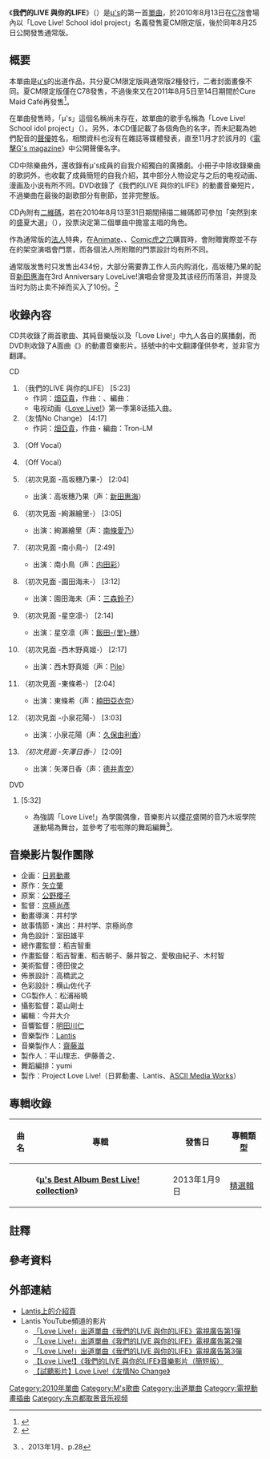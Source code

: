 {{Infobox Single
| Name            = 我們的LIVE 與你的LIFE
| Original name   ={{lang|ja|僕らのLIVE 君とのLIFE}}
| Artist          = [[Love_Live!|Love Live!]]
| Cover           = bokura no live kimi to no life.jpg
| Caption         = 通常版封面
| Album           = [[μ's_Best_Album_Best_Live!_collection|μ's Best Album Best Live! collection]]
| A-side          = 
| B-side          = {{lang|ja|友情ノーチェンジ}}
| Released        = 2010年8月13日（限定版）<br />2010年8月25日（通常版）
| Format          = [[單曲|Maxi單曲]]
| Recorded        = 
| Genre           = [[J-pop|J-pop]]、[[角色歌|角色歌]]
| Length          = 5分23秒
| Label           = [[Lantis|Lantis]] 
| Writer          = [[畑亞貴|畑亞貴]]（作詞）<br />{{link-ja|山田高弘|山田高弘}}（作曲）
| Producer        = [[齋藤滋|齋藤滋]]
| Certification   = 
| Chart position  = *[[Oricon公信榜|Oricon]]：
** 單曲週榜第167名<ref name="oricon878855">{{Cite web|url=http://www.oricon.co.jp/prof/artist/523387/products/music/878855/1/|title=僕らのLIVE 君とのLIFE|publisher=[[Oricon|Oricon]]|accessdate=2013-03-27|language=ja|archive-date=2014-09-15|archive-url=https://web.archive.org/web/20140915231803/http://www.oricon.co.jp/prof/artist/523387/products/music/878855/1/|dead-url=no}}</ref>
** 上榜1次<ref name="oricon878855"/>
| Last single     = 
| This single     = '''{{lang|ja|僕らのLIVE 君とのLIFE}}'''<br />（2010年）
| Next single     = [[Snow_halation|Snow halation]]<br />（2010年）
| Misc            =
{{Extra track listing
 | Album = Best Live! collection
 | Type = greatest
 | prev_track = 
 | prev_no = 
 | this_track = '''{{lang|ja|僕らのLIVE 君とのLIFE}}'''
 | track_no = 1
 | next_track = {{lang|ja|友情ノーチェンジ}}
 | next_no = 2}}
}}

《'''我們的LIVE 與你的LIFE'''》（{{jpn|j=僕らのLIVE 君とのLIFE|kn=ぼくらのライブ きみとのライフ|rm=Bokura no Live Kimi to no Life}}）是[[μ's|μ's]]的第一首[[單曲|單曲]]，於2010年8月13日在[[Comic_Market|C78]]會場內以「Love Live! School idol project」名義發售夏CM限定版，後於同年8月25日公開發售通常版。

== 概要 ==
本單曲是[[μ's|μ's]]的出道作品，共分夏CM限定版與通常版2種發行，二者封面畫像不同。夏CM限定版僅在C78發售，不過後來又在2011年8月5日至14日期間於Cure Maid Café再發售<ref>{{Cite web|date=2011-07-18 |url=http://gs.dengeki.com/lovelive/news/?p=1028 |title=ニュース｜ラブライブ！Official Web Site |accessdate=2011-08-28 |archiveurl=https://web.archive.org/web/20110810145159/http://gs.dengeki.com/lovelive/news/?paged=2 |archivedate=2011-08-10 |language=ja |deadurl=yes }}</ref>。

在單曲發售時，「μ's」這個名稱尚未存在，故單曲的歌手名稱為「Love Live! School idol project」（{{lang|ja|ラブライブ！ School idol project}}）。另外，本CD僅記載了各個角色的名字，而未記載為她們配音的[[聲優|聲優]]姓名，相關資料也沒有在雜誌等媒體發表，直至11月才於該月的《[[電擊G's_magazine|電擊G's magazine]]》中公開聲優名字。

CD中除樂曲外，還收錄有μ's成員的自我介紹獨白的廣播劇。小冊子中除收錄樂曲的歌詞外，也收載了成員簡短的自我介紹，其中部分人物设定与之后的电视动画、漫画及小说有所不同。DVD收錄了《我們的LIVE 與你的LIFE》的動畫音樂短片，不過樂曲在最後的副歌部分有刪節，並非完整版。

CD內附有[[二維碼|二維碼]]，若在2010年8月13至31日期間掃描二維碼即可參加「突然到來的盛夏大選」（{{lang|ja|いきなり真夏の総選挙}}），投票決定第二個單曲中擔當主唱的角色。

作為通常版的[[法人|法人]]特典，在[[Animate|Animate]]、{{Link-ja|Gamers|ゲーマーズ}}、[[Comic虎之穴|Comic虎之穴]]購買時，會附贈實際並不存在的架空演唱會門票，而各個法人所附贈的門票設計均有所不同。

通常版发售时只发售出434份，大部分需要靠工作人员内购消化，高坂穂乃果的配音[[新田惠海|新田惠海]]在3rd Anniversary LoveLive!演唱会曾提及其该经历而落泪，并提及当时为防止卖不掉而买入了10份。<ref>{{cite web|title=偶像化的后现代——从LoveLive!看二次元偶像资本主义|publisher=ACG批评|url=http://www.acgpiping.net/2014/07/%E5%81%B6%E5%83%8F%E5%8C%96%E7%9A%84%E5%90%8E%E7%8E%B0%E4%BB%A3-%E4%BB%8Elovelive%E7%9C%8B%E4%BA%8C%E6%AC%A1%E5%85%83%E5%81%B6%E5%83%8F%E8%B5%84%E6%9C%AC%E4%B8%BB%E4%B9%89/|access-date=2015-02-12|archive-date=2016-03-09|archive-url=https://web.archive.org/web/20160309204751/http://www.acgpiping.net/2014/07/%e5%81%b6%e5%83%8f%e5%8c%96%e7%9a%84%e5%90%8e%e7%8e%b0%e4%bb%a3-%e4%bb%8elovelive%e7%9c%8b%e4%ba%8c%e6%ac%a1%e5%85%83%e5%81%b6%e5%83%8f%e8%b5%84%e6%9c%ac%e4%b8%bb%e4%b9%89/|dead-url=no}}</ref>

== 收錄內容 ==
CD共收錄了兩首歌曲、其純音樂版以及「Love Live!」中九人各自的廣播劇，而DVD則收錄了A面曲《{{lang|ja|僕らのLIVE 君とのLIFE}}》的動畫音樂影片。括號中的中文翻譯僅供參考，並非官方翻譯。

;CD
# '''{{lang|ja|僕らのLIVE 君とのLIFE}}'''（我們的LIVE 與你的LIFE） [5:23]
#* 作詞：[[畑亞貴|畑亞貴]]，作曲：{{Link-ja|山田高弘|山田高弘}}、編曲：{{Link-ja|高田曉|高田暁}}
#* 电视动画《[[Love_Live!_(动画)|Love Live!]]》第一季第8话插入曲。
# '''{{lang|ja|友情ノーチェンジ}}'''（友情No Change） [4:17]
#* 作詞：[[畑亞貴|畑亞貴]]，作曲・編曲：Tron-LM
# {{lang|ja|僕らのLIVE 君とのLIFE}}（Off Vocal）
# {{lang|ja|友情ノーチェンジ}}（Off Vocal）
# {{lang|ja|はじめまして-高坂穂乃果-}}（初次見面 -高坂穗乃果-） [2:04]
#* 出演：高坂穗乃果（声：[[新田惠海|新田惠海]]）
# {{lang|ja|はじめまして-絢瀬絵里-}}（初次見面 -絢瀨繪里-） [3:05]
#* 出演：絢瀨繪里（声：[[南條愛乃|南條愛乃]]）
# {{lang|ja|はじめまして-南ことり-}}（初次見面 -南小鳥-） [2:49]
#* 出演：南小鳥（声：[[内田彩|内田彩]]）
# {{lang|ja|はじめまして-園田海未-}}（初次見面 -園田海未-） [3:12]
#* 出演：園田海未（声：[[三森鈴子|三森鈴子]]）
# {{lang|ja|はじめまして-星空凛-}}（初次見面 -星空凛-） [2:14]
#* 出演：星空凛（声：[[飯田里穗|飯田-{里}-穗]]）
# {{lang|ja|はじめまして-西木野真姫-}}（初次見面 -西木野真姬-） [2:17]
#* 出演：西木野真姬（声：[[Pile|Pile]]）
# {{lang|ja|はじめまして-東條希-}}（初次見面 -東條希-） [2:04]
#* 出演：東條希（声：[[楠田亞衣奈|楠田亞衣奈]]）
# {{lang|ja|はじめまして-小泉花陽-}}（初次見面 -小泉花陽-） [3:03]
#* 出演：小泉花陽（声：[[久保由利香|久保由利香]]）
# {{lang|ja|はじめまして-矢澤にこ-}}''（初次見面 -矢澤日香-）'' [2:09]
#* 出演：矢澤日香（声：[[德井青空|德井青空]]）

; DVD
# {{lang|ja|僕らのLIVE 君とのLIFE}}{{NoteTag|name=Title|音樂短片的本篇開頭處作「{{Lang|ja|僕らのLive 君とのLife}}」。}} [5:32]
#*為強調「Love Live!」為學園偶像，音樂影片以[[櫻花|櫻花]]盛開的音乃木坂學院運動場為舞台，並參考了啦啦隊的舞蹈編舞<ref>{{lang|ja|『電撃ラブライブ！1学期』アスキー・メディアワークス}}、2013年1月、p.28</ref>。

== 音樂影片製作團隊 ==
* 企画：[[日昇動畫|日昇動畫]]
* 原作：[[矢立肇|矢立肇]]
* 原案：[[公野櫻子|公野櫻子]]
* 監督：[[京極尚彥|京極尚彥]]
* 動畫導演：井村学
* 故事情節・演出：井村学、京極尚彦
* 角色設計：室田雄平
* 總作畫監督：稻吉智重
* 作畫監督：稻吉智重、稻吉朝子、藤井智之、愛敬由紀子、木村智
* 美術監督：德田俊之
* 佈景設計：高橋武之
* 色彩設計：横山佐代子
* CG製作人：松浦裕曉
* 攝影監督：葛山剛士
* 編輯：今井大介
* 音響監督：[[明田川仁|明田川仁]]
* 音樂製作：[[Lantis|Lantis]]
* 音樂製作人：[[齋藤滋|齋藤滋]]
* 製作人：平山理志、伊藤善之、{{Link-ja|高野希義|高野希義}}
* 舞蹈編排：yumi
* 製作：Project Love Live!（日昇動畫、Lantis、[[ASCII_Media_Works|ASCII Media Works]]）

== 專輯收錄 ==
{| class="wikitable"
! 曲名 !! 專輯 !! 發售日 !! 專輯類型 
|-
| {{lang|ja|僕らのLIVE 君とのLIFE}} ||rowspan="2"|《'''[[μ's_Best_Album_Best_Live!_collection|μ's Best Album Best Live! collection]]'''》||rowspan="2"|2013年1月9日|| rowspan="2"|[[精選輯|精選輯]] 
|-
| {{lang|ja|友情ノーチェンジ}}
|}

== 註釋 ==
{{NoteFoot}}

== 參考資料 ==
{{Reflist}}

== 外部連結 ==
* [http://lantis.jp/release-item2.php?id=cd30dc20182c416e06dbc4e5410bd629 Lantis上的介紹頁] {{Wayback|url=http://lantis.jp/release-item2.php?id=cd30dc20182c416e06dbc4e5410bd629 |date=20160325013437 }}{{ja icon}}
* Lantis YouTube頻道的影片
** [http://www.youtube.com/watch?v=70IoPJV7FWc 「Love Live!」出道單曲《我們的LIVE 與你的LIFE》電視廣告第1彈] {{Wayback|url=http://www.youtube.com/watch?v=70IoPJV7FWc |date=20190724044107 }} {{ja}} 
** [http://www.youtube.com/watch?v=7NzVWQM9YwM 「Love Live!」出道單曲《我們的LIVE 與你的LIFE》電視廣告第2彈] {{Wayback|url=http://www.youtube.com/watch?v=7NzVWQM9YwM |date=20190724053129 }} {{ja}} 
** [http://www.youtube.com/watch?v=pWXqEJGfj4c 「Love Live!」出道單曲《我們的LIVE 與你的LIFE》電視廣告第3彈] {{Wayback|url=http://www.youtube.com/watch?v=pWXqEJGfj4c |date=20201109065708 }} {{ja}} 
** [http://www.youtube.com/watch?v=1n-eKFx7Fo 【Love Live!】《我們的LIVE 與你的LIFE》音樂影片（簡短版）] {{Wayback|url=http://www.youtube.com/watch?v=1n-eKFx7Fo |date=20190123205530 }} {{ja}} 
** [http://www.youtube.com/watch?v=kuDPDAZTf8s 【試聽影片】Love Live!《友情No Change》] {{Wayback|url=http://www.youtube.com/watch?v=kuDPDAZTf8s |date=20201218235546 }}{{ja}} 

{{μ's}}

{{DEFAULTSORT:Bokura no Live Kimi to no Life}}
[[Category:2010年單曲|Category:2010年單曲]]
[[Category:Μ's歌曲|Category:Μ's歌曲]]
[[Category:出道單曲|Category:出道單曲]]
[[Category:電視動畫插曲|Category:電視動畫插曲]]
[[Category:东京都取景音乐视频|Category:东京都取景音乐视频]]